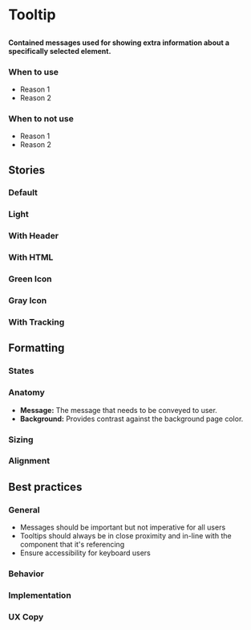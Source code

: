 
# Tooltip

##

<h4>
  Contained messages used for showing extra information about a specifically selected element.
</h4>

<Canvas>
  <Story id="design-system-tooltip--default" />
</Canvas>

### When to use 
- Reason 1
- Reason 2

### When to not use
- Reason 1
- Reason 2


## Stories

### Default

<Canvas>
  <Story id="design-system-tooltip--default" />
</Canvas>

### Light

<Canvas>
  <Story id="design-system-tooltip--light" />
</Canvas>

### With Header

<Canvas>
  <Story id="design-system-tooltip--with-header" />
</Canvas>

### With HTML

<Canvas>
  <Story id="design-system-tooltip--with-html" />
</Canvas>

### Green Icon

<Canvas>
  <Story id="design-system-tooltip--green-icon" />
</Canvas>

### Gray Icon

<Canvas>
  <Story id="design-system-tooltip--gray-icon" />
</Canvas>

### With Tracking

<Canvas>
  <Story id="design-system-tooltip--with-tracking" />
</Canvas>


## Formatting

### States

### Anatomy 
- **Message:** The message that needs to be conveyed to user. 
- **Background:** Provides contrast against the background page color. 

### Sizing

### Alignment


## Best practices

### General
- Messages should be important but not imperative for all users 
- Tooltips should always be in close proximity and in-line with the component that it's referencing 
- Ensure accessibility for keyboard users 

### Behavior

### Implementation

### UX Copy
